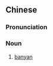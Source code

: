 {{also|榕树}}
==Chinese==
{{zh-forms|s=榕树}}

===Pronunciation===
{{zh-pron
|m=róngshù
|c=jung4 syu6
|mn=chêng-chhiū/chhêng-chhiū/iông-chhiū
|cat=n
}}

===Noun===
{{zh-noun}}

# [[banyan]]

{{zh-cat|Trees}}